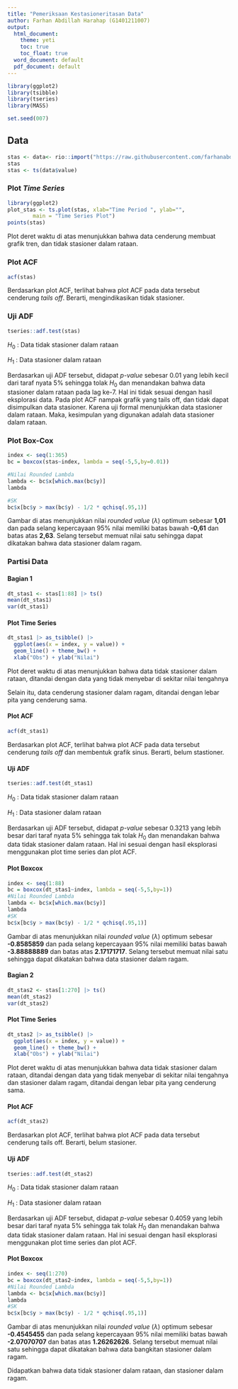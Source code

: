 ---
title: "Pemeriksaan Kestasioneritasan Data"
author: Farhan Abdillah Harahap (G1401211007)
output: 
  html_document:
    theme: yeti
    toc: true
    toc_float: true
  word_document: default
  pdf_document: default
---

```{r}
library(ggplot2)
library(tsibble)
library(tseries)
library(MASS)
```

```{r}
set.seed(007)
```

## Data

```{r}
stas <- data<- rio::import("https://raw.githubusercontent.com/farhanabdillahh/PraktikumMPDW/main/data/datasetmpdw.csv")
stas
stas <- ts(data$value)
```

### Plot *Time Series*

```{r}
library(ggplot2)
plot_stas <- ts.plot(stas, xlab="Time Period ", ylab="", 
        main = "Time Series Plot")
points(stas)
```

Plot deret waktu di atas menunjukkan bahwa data cenderung membuat grafik tren, dan tidak stasioner dalam rataan.

### Plot ACF

```{r}
acf(stas)
```

Berdasarkan plot ACF, terlihat bahwa plot ACF pada data tersebut cenderung *tails off*. Berarti, mengindikasikan tidak stasioner.

### Uji ADF

```{r}
tseries::adf.test(stas)
```

$H_0$ : Data tidak stasioner dalam rataan

$H_1$ : Data stasioner dalam rataan

Berdasarkan uji ADF tersebut, didapat *p-value* sebesar 0.01 yang lebih kecil dari taraf nyata 5% sehingga tolak $H_0$ dan menandakan bahwa data stasioner dalam rataan pada lag ke-7. Hal ini tidak sesuai dengan hasil eksplorasi data. Pada plot ACF nampak grafik yang tails off, dan tidak dapat disimpulkan data stasioner. Karena uji formal menunjukkan data stasioner dalam rataan. Maka, kesimpulan yang digunakan adalah data stasioner dalam rataan.

### Plot Box-Cox

```{r}
index <- seq(1:365)
bc = boxcox(stas~index, lambda = seq(-5,5,by=0.01))
```
```{r}
#Nilai Rounded Lambda
lambda <- bc$x[which.max(bc$y)]
lambda
```
```{r}
#SK
bc$x[bc$y > max(bc$y) - 1/2 * qchisq(.95,1)]
```

Gambar di atas menunjukkan nilai *rounded value* ($\lambda$) optimum sebesar **1,01** dan pada selang kepercayaan 95% nilai memiliki batas bawah **-0,61** dan batas atas **2,63**. Selang tersebut memuat nilai satu sehingga dapat dikatakan bahwa data  stasioner dalam ragam.

### Partisi Data

#### Bagian 1

```{r}
dt_stas1 <- stas[1:88] |> ts()
mean(dt_stas1)
var(dt_stas1)
```

#### Plot Time Series

```{r}
dt_stas1 |> as_tsibble() |> 
  ggplot(aes(x = index, y = value)) +
  geom_line() + theme_bw() +
  xlab("Obs") + ylab("Nilai")
```

Plot deret waktu di atas menunjukkan bahwa data tidak stasioner dalam rataan, ditandai dengan data yang tidak menyebar di sekitar nilai tengahnya

Selain itu, data cenderung stasioner dalam ragam, ditandai dengan lebar pita yang cenderung sama.

#### Plot ACF

```{r}
acf(dt_stas1)
```

Berdasarkan plot ACF, terlihat bahwa plot ACF pada data tersebut cenderung *tails off* dan membentuk grafik sinus. Berarti, belum stastioner.

#### Uji ADF

```{r}
tseries::adf.test(dt_stas1)
```

$H_0$ : Data tidak stasioner dalam rataan

$H_1$ : Data stasioner dalam rataan

Berdasarkan uji ADF tersebut, didapat *p-value* sebesar 0.3213 yang lebih besar dari taraf nyata 5% sehingga tak tolak $H_0$ dan menandakan bahwa data tidak stasioner dalam rataan. Hal ini sesuai dengan hasil eksplorasi menggunakan plot time series dan plot ACF.

#### Plot Boxcox

```{r}
index <- seq(1:88)
bc = boxcox(dt_stas1~index, lambda = seq(-5,5,by=1))
#Nilai Rounded Lambda
lambda <- bc$x[which.max(bc$y)]
lambda
#SK
bc$x[bc$y > max(bc$y) - 1/2 * qchisq(.95,1)]
```

Gambar di atas menunjukkan nilai *rounded value* ($\lambda$) optimum sebesar **-0.8585859** dan pada selang kepercayaan 95% nilai memiliki batas bawah **-3.88888889** dan batas atas **2.17171717**. Selang tersebut memuat nilai satu sehingga dapat dikatakan bahwa data stasioner dalam ragam.

#### Bagian 2

```{r}
dt_stas2 <- stas[1:270] |> ts()
mean(dt_stas2)
var(dt_stas2)
```

#### Plot Time Series

```{r}
dt_stas2 |> as_tsibble() |> 
  ggplot(aes(x = index, y = value)) +
  geom_line() + theme_bw() +
  xlab("Obs") + ylab("Nilai")
```

Plot deret waktu di atas menunjukkan bahwa data tidak stasioner dalam rataan, ditandai dengan data yang tidak menyebar di sekitar nilai tengahnya  dan stasioner dalam ragam, ditandai dengan lebar pita yang cenderung sama.

#### Plot ACF

```{r}
acf(dt_stas2)
```

Berdasarkan plot ACF, terlihat bahwa plot ACF pada data tersebut cenderung tails off. Berarti, belum stasioner.

#### Uji ADF

```{r}
tseries::adf.test(dt_stas2)
```

$H_0$ : Data tidak stasioner dalam rataan

$H_1$ : Data stasioner dalam rataan

Berdasarkan uji ADF tersebut, didapat *p-value* sebesar 0.4059 yang lebih besar dari taraf nyata 5% sehingga tak tolak $H_0$ dan menandakan bahwa data tidak stasioner dalam rataan. Hal ini sesuai dengan hasil eksplorasi menggunakan plot time series dan plot ACF.

#### Plot Boxcox

```{r}
index <- seq(1:270)
bc = boxcox(dt_stas2~index, lambda = seq(-5,5,by=1))
#Nilai Rounded Lambda
lambda <- bc$x[which.max(bc$y)]
lambda
#SK
bc$x[bc$y > max(bc$y) - 1/2 * qchisq(.95,1)]
```

Gambar di atas menunjukkan nilai *rounded value* ($\lambda$) optimum sebesar **-0.4545455** dan pada selang kepercayaan 95% nilai memiliki batas bawah **-2.07070707** dan batas atas **1.26262626**. Selang tersebut memuat nilai satu sehingga dapat dikatakan bahwa data bangkitan stasioner dalam ragam.

Didapatkan bahwa data tidak stasioner dalam rataan, dan stasioner dalam ragam.
